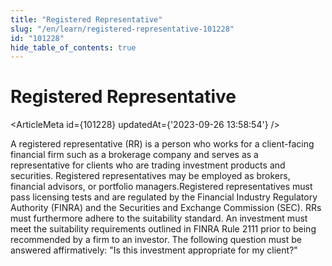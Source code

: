 ```yaml
---
title: "Registered Representative"
slug: "/en/learn/registered-representative-101228"
id: "101228"
hide_table_of_contents: true
---
```



# Registered Representative

<ArticleMeta id={101228} updatedAt={'2023-09-26 13:58:54'} />
<div className='border-solid border-b border-t-0 my-4 border-[var(--ifm-color-gray-300)]' />

A registered representative (RR) is a person who works for a client-facing financial firm such as a brokerage company and serves as a representative for clients who are trading investment products and securities. Registered representatives may be employed as brokers, financial advisors, or portfolio managers.Registered representatives must pass licensing tests and are regulated by the Financial Industry Regulatory Authority (FINRA) and the Securities and Exchange Commission (SEC). RRs must furthermore adhere to the suitability standard. An investment must meet the suitability requirements outlined in FINRA Rule 2111 prior to being recommended by a firm to an investor. The following question must be answered affirmatively: "Is this investment appropriate for my client?"
